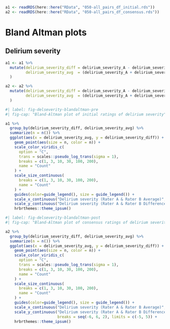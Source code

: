 



```r

a1 <- readRDS(here::here("RData", "050-all_pairs_df_initial.rds"))
a2 <- readRDS(here::here("RData", "050-all_pairs_df_consensus.rds"))
```

# Bland Altman plots

## Delirium severity

```r
a1 <- a1 %>%
  mutate(delirium_severity_diff = delirium_severity_A - delirium_severity_B,
         delirium_severity_avg  = (delirium_severity_A + delirium_severity_B)/2
  )

a2 <- a2 %>%
  mutate(delirium_severity_diff = delirium_severity_A - delirium_severity_B,
         delirium_severity_avg  = (delirium_severity_A + delirium_severity_B)/2
  )
```

```r
#| label: fig-delseverity-blandaltman-pre
#| fig-cap: "Bland-Altman plot of initial ratings of delirium severity"

a1 %>%
  group_by(delirium_severity_diff, delirium_severity_avg) %>%
  summarize(n = n()) %>%
  ggplot(aes(x = delirium_severity_avg, y = delirium_severity_diff)) +
    geom_point(aes(size = n, color = n)) +
    scale_color_viridis_c(
      option = "C",
      trans = scales::pseudo_log_trans(sigma = 1),
      breaks = c(1, 3, 10, 30, 100, 200),
      name = "Count"
    ) +
    scale_size_continuous(
      breaks = c(1, 3, 10, 30, 100, 200),
      name = "Count"
    ) +
    guides(color=guide_legend(), size = guide_legend()) +
    scale_x_continuous("Delirium severity (Rater A & Rater B Average)", breaks = seq(0, 10, 2)) +
    scale_y_continuous("Delirium severity (Rater A & Rater B Difference)", breaks = seq(-6, 6, 2)) +
    hrbrthemes::theme_ipsum()


```

```r
#| label: fig-delseverity-blandaltman-post
#| fig-cap: "Bland-Altman plot of consensus ratings of delirium severity"

a2 %>%
  group_by(delirium_severity_diff, delirium_severity_avg) %>%
  summarize(n = n()) %>%
  ggplot(aes(x = delirium_severity_avg, y = delirium_severity_diff)) +
    geom_point(aes(size = n, color = n)) +
    scale_color_viridis_c(
      option = "C",
      trans = scales::pseudo_log_trans(sigma = 1),
      breaks = c(1, 3, 10, 30, 100, 200),
      name = "Count"
    ) +
    scale_size_continuous(
      breaks = c(1, 3, 10, 30, 100, 200),
      name = "Count"
    ) +
    guides(color=guide_legend(), size = guide_legend()) +
    scale_x_continuous("Delirium severity (Rater A & Rater B Average)", breaks = seq(0, 10, 2)) +
    scale_y_continuous("Delirium severity (Rater A & Rater B Difference)", 
                       breaks = seq(-6, 6, 2), limits = c(-5, 5)) +
    hrbrthemes::theme_ipsum()


```
